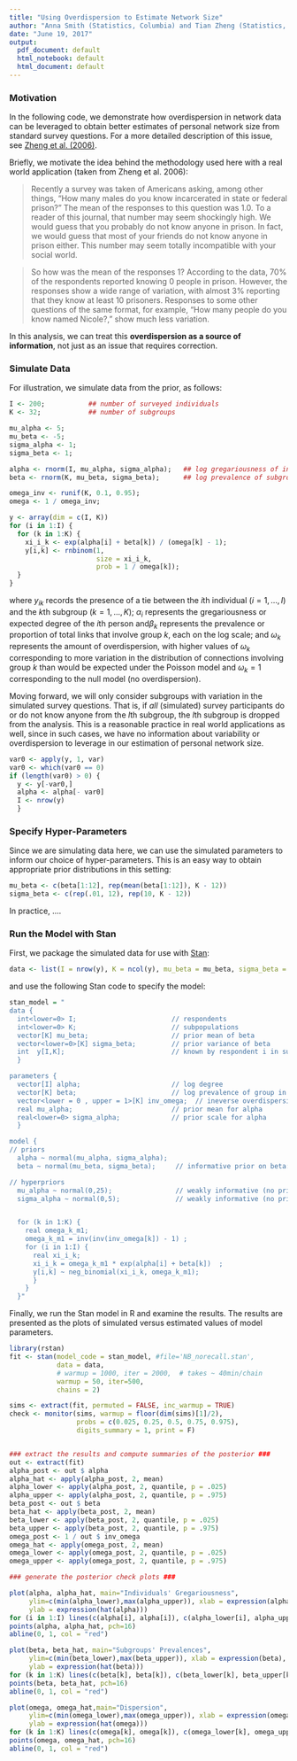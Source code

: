 ```yaml
---
title: "Using Overdispersion to Estimate Network Size"
author: "Anna Smith (Statistics, Columbia) and Tian Zheng (Statistics, Columbia)"
date: "June 19, 2017"
output:
  pdf_document: default
  html_notebook: default
  html_document: default
---
```


### Motivation

In the following code, we demonstrate how overdispersion in network data can be leveraged to obtain better estimates of personal network size from standard survey questions.  For a more detailed description of this issue, see [Zheng et al. (2006)](http://www.stat.columbia.edu/~gelman/research/published/overdisp_final.pdf).

Briefly, we motivate the idea behind the methodology used here with a real world application (taken from Zheng et al. 2006):

> Recently a survey was taken of Americans asking, among other things, "How many males do you know incarcerated in state or federal prison?" The mean of the responses to this question was 1.0. To a reader of this journal, that number may seem shockingly high. We would guess that you probably do not know anyone in prison. In fact, we would guess that most of your friends do not know anyone in prison either. This number may seem totally incompatible with your social world.

> So how was the mean of the responses 1? According to the data, 70% of the respondents reported knowing 0 people in prison. However, the responses show a wide range of variation, with almost 3% reporting that they know at least 10 prisoners. Responses to some other questions of the same format, for example, "How many people do you know named Nicole?," show much less variation.

In this analysis, we can treat this **overdispersion as a source of information**, not just as an issue that requires correction.

### Simulate Data 

For illustration, we simulate data from the prior, as follows:
```r
I <- 200;           ## number of surveyed individuals
K <- 32;            ## number of subgroups

mu_alpha <- 5;  
mu_beta <- -5;
sigma_alpha <- 1;
sigma_beta <- 1;

alpha <- rnorm(I, mu_alpha, sigma_alpha);   ## log gregariousness of individuals
beta <- rnorm(K, mu_beta, sigma_beta);      ## log prevalence of subgroups

omega_inv <- runif(K, 0.1, 0.95);
omega <- 1 / omega_inv;                     

y <- array(dim = c(I, K))
for (i in 1:I) {
  for (k in 1:K) {
    xi_i_k <- exp(alpha[i] + beta[k]) / (omega[k] - 1);
    y[i,k] <- rnbinom(1,
                      size = xi_i_k,
                      prob = 1 / omega[k]);
  }
}
```
where $y_{ik}$ records the presence of a tie between the $i$th individual ($i=1,...,I$) and the $k$th subgroup ($k=1,...,K$); $\alpha_i$ represents the gregariousness or expected degree of the $i$th person and$\beta_k$ represents the prevalence or proportion of total links that involve group $k$, each on the log scale;  and $\omega_k$ represents the amount of overdispersion, with higher values of $\omega_k$ corresponding to more variation in the distribution of connections involving group $k$ than would be expected under the Poisson model and $\omega_k=1$ corresponding to the null model (no overdispersion).

Moving forward, we will only consider subgroups with variation in the simulated survey questions.  That is, if *all* (simulated) survey participants do or do not know anyone from the $l$th subgroup, the $l$th subgroup is dropped from the analysis.  This is a reasonable practice in real world applications as well, since in such cases, we have no information about variability or overdispersion to leverage in our estimation of personal network size.

```r
var0 <- apply(y, 1, var)
var0 <- which(var0 == 0)
if (length(var0) > 0) {
  y <- y[-var0,]
  alpha <- alpha[- var0]
  I <- nrow(y)
  }
```

### Specify Hyper-Parameters

Since we are simulating data here, we can use the simulated parameters to inform our choice of hyper-parameters.  This is an easy way to obtain appropriate prior distributions in this setting:
```r
mu_beta <- c(beta[1:12], rep(mean(beta[1:12]), K - 12))
sigma_beta <- c(rep(.01, 12), rep(10, K - 12))
```
In practice, ....

### Run the Model with Stan

First, we package the simulated data for use with [Stan](http://mc-stan.org/):
```r
data <- list(I = nrow(y), K = ncol(y), mu_beta = mu_beta, sigma_beta = sigma_beta, y = y)
```

and use the following Stan code to specify the model:
```r
stan_model = "
data {             
  int<lower=0> I;                        // respondents
  int<lower=0> K;                        // subpopulations
  vector[K] mu_beta;                     // prior mean of beta
  vector<lower=0>[K] sigma_beta;         // prior variance of beta
  int  y[I,K];                           // known by respondent i in subpopulation k
  }

parameters {
  vector[I] alpha;                       // log degree
  vector[K] beta;                        // log prevalence of group in population
  vector<lower = 0 , upper = 1>[K] inv_omega;  // ineverse overdispersion; implies the uniform prior 
  real mu_alpha;                         // prior mean for alpha
  real<lower=0> sigma_alpha;             // prior scale for alpha
  }

model {
// priors
  alpha ~ normal(mu_alpha, sigma_alpha);  
  beta ~ normal(mu_beta, sigma_beta);     // informative prior on beta: location and scale are identified             

// hyperpriors
  mu_alpha ~ normal(0,25);                // weakly informative (no prior in paper)
  sigma_alpha ~ normal(0,5);              // weakly informative (no prior in paper)


  for (k in 1:K) {
    real omega_k_m1;
    omega_k_m1 = inv(inv(inv_omega[k]) - 1) ;
    for (i in 1:I) {
      real xi_i_k;
      xi_i_k = omega_k_m1 * exp(alpha[i] + beta[k])  ;
      y[i,k] ~ neg_binomial(xi_i_k, omega_k_m1);             
      }
    }
  }"
```

Finally, we run the Stan model in R and examine the results.  The results are presented as the plots of simulated versus estimated values of model parameters.
```r
library(rstan)
fit <- stan(model_code = stan_model, #file='NB_norecall.stan', 
            data = data, 
            # warmup = 1000, iter = 2000,  # takes ~ 40min/chain
            warmup = 50, iter=500,
            chains = 2)

sims <- extract(fit, permuted = FALSE, inc_warmup = TRUE)
check <- monitor(sims, warmup = floor(dim(sims)[1]/2),
                 probs = c(0.025, 0.25, 0.5, 0.75, 0.975),
                 digits_summary = 1, print = F)


### extract the results and compute summaries of the posterior ###
out <- extract(fit)
alpha_post <- out $ alpha
alpha_hat <- apply(alpha_post, 2, mean)
alpha_lower <- apply(alpha_post, 2, quantile, p = .025)
alpha_upper <- apply(alpha_post, 2, quantile, p = .975)
beta_post <- out $ beta
beta_hat <- apply(beta_post, 2, mean)
beta_lower <- apply(beta_post, 2, quantile, p = .025)
beta_upper <- apply(beta_post, 2, quantile, p = .975)
omega_post <- 1 / out $ inv_omega
omega_hat <- apply(omega_post, 2, mean)
omega_lower <- apply(omega_post, 2, quantile, p = .025)
omega_upper <- apply(omega_post, 2, quantile, p = .975)

### generate the posterior check plots ###

plot(alpha, alpha_hat, main="Individuals' Gregariousness",
     ylim=c(min(alpha_lower),max(alpha_upper)), xlab = expression(alpha),
     ylab = expression(hat(alpha)))
for (i in 1:I) lines(c(alpha[i], alpha[i]), c(alpha_lower[i], alpha_upper[i]), col="grey")
points(alpha, alpha_hat, pch=16)
abline(0, 1, col = "red")

plot(beta, beta_hat, main="Subgroups' Prevalences",
     ylim=c(min(beta_lower),max(beta_upper)), xlab = expression(beta),
     ylab = expression(hat(beta)))
for (k in 1:K) lines(c(beta[k], beta[k]), c(beta_lower[k], beta_upper[k]), col="grey")
points(beta, beta_hat, pch=16)
abline(0, 1, col = "red")

plot(omega, omega_hat,main="Dispersion",
     ylim=c(min(omega_lower),max(omega_upper)), xlab = expression(omega),
     ylab = expression(hat(omega)))
for (k in 1:K) lines(c(omega[k], omega[k]), c(omega_lower[k], omega_upper[k]), col="grey")
points(omega, omega_hat, pch=16)
abline(0, 1, col = "red")


```

